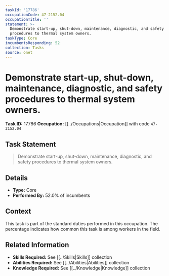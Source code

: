 ```yaml
---
taskId: '17786'
occupationCode: 47-2152.04
occupationTitle: ''
statement: >-
  Demonstrate start-up, shut-down, maintenance, diagnostic, and safety
  procedures to thermal system owners.
taskType: Core
incumbentsResponding: 52
collection: Tasks
source: onet
---
```

# Demonstrate start-up, shut-down, maintenance, diagnostic, and safety procedures to thermal system owners.

**Task ID:** 17786
**Occupation:** [[../Occupations|Occupation]] with code `47-2152.04`

## Task Statement

> Demonstrate start-up, shut-down, maintenance, diagnostic, and safety procedures to thermal system owners.

## Details

- **Type:** Core
- **Performed By:** 52.0% of incumbents

## Context

This task is part of the standard duties performed in this occupation. The percentage indicates how common this task is among workers in the field.

## Related Information

- **Skills Required:** See [[../Skills|Skills]] collection
- **Abilities Required:** See [[../Abilities|Abilities]] collection
- **Knowledge Required:** See [[../Knowledge|Knowledge]] collection
